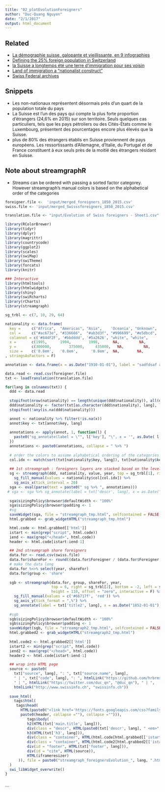 ```yaml
---
title: "02_plotEvolutionForeigners"
author: "Duc-Quang Nguyen"
date: "2/1/2017"
output: html_document
---
```


## Related

* [La démographie suisse, galopante et vieillissante, en 9 infographies](http://www.swissinfo.ch/fre/politique/par-les-chiffres_la-démographie-suisse--galopante-et-vieillissante--en-9-infographies/41072892)
* [Defining the 25% foreign population in Switzerland](http://www.swissinfo.ch/eng/society/migration-series--part-1-_who-are-the-25--foreign-population-in-switzerland-/42412156)
* [la Suisse a longtemps été une terre d’immigration pour ses voisin](http://www.hebdo.ch/hebdo/cadrages/detail/démographie-la-suisse-longtemps-été-une-terre-d’immigration-pour-ses-voisins)
* [Land of immigration a "nationalist construct"](http://www.swissinfo.ch/eng/land-of-immigration-a--nationalist-construct-/30383440)
* [Swiss Federal archives](https://www.bar.admin.ch/bar/en/home/research/searching/topics/auf-den-spuren-von-aus--und-einwanderern/einwandererland-schweiz.html)

## Snippets
*  Les non-nationaux représentent désormais près d'un quart de la population totale du pays
* La Suisse est l'un des pays qui compte la plus forte proportion d'étrangers (24,6% en 2015) sur son territoire. Seuls quelques cas particuliers, tels que les pays pétroliers ou des Cités-États comme le Luxembourg, présentent des pourcentages encore plus élevés que la Suisse.
* plus de 80% des étrangers établis en Suisse proviennent de pays européens. Les ressortissants d'Allemagne, d'Italie, du Portugal et de France constituent à eux seuls près de la moitié des étrangers résidant en Suisse.

## Note about streamgraphR

* Streams can be ordered with passing a sorted factor categorey. However streamgraph's manual colors is based on the alphabetical order of the categories


```r
foreigner.file <-  'input/merged_foreigners_1850_2015.csv'
swiss.file <- 'input/merged_Swisssforeigners_1850_2015.csv'

translation.file <- "input/Evolution of Swiss foreigners - Sheet1.csv"

library(RColorBrewer)
library(tidyr)
library(dplyr)
library(magrittr)
library(countrycode)
library(ggplot2)
library(scales)
library(swiMap)
library(swiTheme)
library(forcats)
library(knitr)

### Interactive 
library(htmltools)
library(htmlwidgets)
library(shiny)
library(swiRcharts)
library(rCharts)
library(streamgraph)

sg_trbl <- c(7, 10, 29, 64)

nationality <- data.frame(
  key =     c("Africa",  "Americas", "Asia",    'Oceania', "Unknown",   "Austria", "Turkey",  "Spain",   "France",   "Portugal", "Ex-Yugoslavia", "Germany", "Italy", "Other European country"),
  col =     c("#ac673e", "#336666",  "#ab3d3f", "#996699", "#e5dbcd",   "#2b2b55", "#b3cccc", "#5879a3", "#303e6c",  "#87a1b8",  "#9db6c2",       "#708dad",  "#345284","#d9e6f2"),
  colannot = c('#844F2F', '#bbdddd', '#5a2626', "white", "white",       "#ddddee"   , '#334d4d' , '#283F65', '#C9D6D6', '#304E75', '#3b535e',       'white', 'white', '#36404a'),
  x =       c(1995,      1994,        1998,      NA,         NA,         1907,        1992,      1970,      1995,        1996,      1986,            1907,      1967,     1975 ),
  y =       c(300000,        375000,     435000,   NA,         NA,         790000,        575000,    714000,    720000,      810000,    1050000,       1030000,     1250000,  1750000),
  size =    c('0.8em',   '0.8em',      '0.8em',  NA,        NA,          '0.75em',      '0.72em',   '0.72em',   '0.72em',   '0.85em',  '0.95em',         '1.3em',      '1.3em',   '1em' )
, stringsAsFactors = F)

annotation <- data.frame(x = as.Date("1910-01-01"), label = "sadfdsaf asdfsdaf")

```

```r
data.read <- read.csv(foreigner.file)
txt <- loadTranslation(translation.file)

for(lang in colnames(txt)) {
  ddd <- data.read
  
  stopifnot(nrow(nationality) == length(unique(ddd$nationality)), all(ddd$nationality %in% nationality$key))
  ddd$nationality <- factor(txt[as.character(ddd$nationality), lang], levels = txt[nationality$key, lang])
  stopifnot(!any(is.na(ddd$nationality)))

  annot <- nationality %>% filter(!is.na(x))
  annot$key <- txt[annot$key, lang]
  
  annotations <- apply(annot, 1, function(l) {
    paste0("sg_annotate(label = \"", l['key'], "\", x = '", as.Date( l['x'], format = "%Y"), "', y = ", as.numeric(l['y']), ", color = '", l['colannot'], "', size = '",  l['size'], "')")
  })
  annotations <- paste0(annotations, collapse = " %>% ")
  
  # order the colors to assume alphabetical ordering of the categories
  col.idx <- match(sort(txt[nationality$key, lang]), txt[nationality$key, lang])
  
  ## 1st streamgraph : foreigners layers are stacked based on the levels
  sg <- streamgraph(ddd, nationality, value, year, top = sg_trbl[1], right = sg_trbl[2], bottom = sg_trbl[3], left = sg_trbl[4], height = 550) %>%
    sg_fill_manual(values = nationality$col[col.idx]) %>%
    sg_axis_x(tick_interval = 20)
  sga <- eval(parse(text = paste0(" sg %>% ", annotations))) 
 # sga <- sga %>% sg_annotate(label = txt['descr', lang], x = as.Date("1855-01-01"), y = 2000000, color = 'black', size = "18")
  
  sga$sizingPolicy$browser$defaultWidth <- "100%"
  sga$sizingPolicy$browser$padding <- 1
  #sg
  saveWidget(sga, file = "streamgraph_tmp.html", selfcontained = FALSE, libdir = "js")
  html.grabbed <- grab_widgetHTML("streamgraph_tmp.html")

  html.code <- html.grabbed[['html']]
  istart <- min(grep("script", html.code))
  iend <- max(grep("</head>", html.code))
  header <- html.code[istart:iend-1]

  ## 2nd streamgraph share foreigners  
  data.for <- read.csv(swiss.file)
  data.for$shareFor <- round((data.for$Foreigner / (data.for$Foreigner + data.for$Swiss)), 3)
  # make the data long
  data.for %<>% select(year, shareFor)
  data.for$group <- 'share'
  
  sgb <- streamgraph(data.for, group, shareFor, year, 
                     top = 6, right = sg_trbl[2], bottom = -2, left = sg_trbl[4], 
                     height = 110, offset = "zero", interactive = F) %>% 
    sg_fill_manual(values = c('#66717f', 'red')) %>%
    sg_axis_y(tick_format = ",%") %>%
    sg_annotate(label = txt['title2', lang], x = as.Date("1852-01-01"), y = 0.22, color = '#2F343B', size = 15)
  
  #sgb
  sgb$sizingPolicy$browser$defaultWidth <- "100%"
  sgb$sizingPolicy$browser$padding <- 1
  saveWidget(sgb, file = "streamgraph2_tmp.html", selfcontained = FALSE, libdir = "js")
  html.grabbed2 <- grab_widgetHTML("streamgraph2_tmp.html")
  
  html.code2 <- html.grabbed2[['html']]
  istart2 <- min(grep("script", html.code))
  iend2 <- max(grep("</head>", html.code))
  header2 <- html.code[istart:iend-1]

  ## wrap into HTML page
  source <- paste0(
    txt["source", lang], ": ", txt["source.name", lang],
    " | ", txt["code", lang], ": ", htmlLink("https://github.com/hrbrmstr/streamgraph", "streamgraphR"),
    " | ", htmlLink("https://twitter.com/duc_qn", "@duc_qn"), " | ", 
    htmlLink("http://www.swissinfo.ch", "swissinfo.ch"))
  
  save_html(
    tags$html(
     tags$head(
       HTML(paste0("<link href='https://fonts.googleapis.com/css?family=Open+Sans+Condensed:300,700,300italic&subset=latin,cyrillic' rel='stylesheet' type='text/css'> <meta name='viewport' content='width=device-width, initial-scale=1, shrink-to-fit=no'>",
       paste0(header, collapse =""), collapse =""))),
          tags$body(
          h2(HTML(txt['main.title', lang])),
          div(class = "descr", HTML(paste0(txt['descr', lang], " <em>", txt['descr2', lang], "</em>"))),
          h3(HTML(txt['h3', lang])),
          div(class = "container", HTML(html.code[html.grabbed[['istart']]:html.grabbed[['iend']]])),
          div(class = "container", HTML(html.code2[html.grabbed2[['istart']]:html.grabbed2[['iend']]])),
          div(id = "footer", HTML(txt['footer', lang])),
          div(id = "cite", HTML(source)),
          HTML(iframeresizer)
      )), file = paste0("streamgraph_foreignersEvolution_", lang, ".html"), libdir = "js"
  )
  swi_libWidget_overwrite()  
}
  

```

```